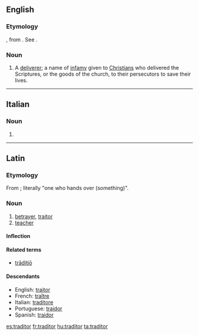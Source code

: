 ==English==

===Etymology===
{{etyl|la|en}} {{term|traditor|lang=la||betrayer}}, from {{term|trado||I hand over}}. See {{term|traitor}}.

===Noun===
{{en-noun}}

# A [[deliverer]]; a name of [[infamy]] given to [[Christian]]s who delivered the Scriptures, or the goods of the church, to their persecutors to save their lives.
#: {{rfquotek|Milner}}

{{Webster 1913}}

----

==Italian==

===Noun===
{{head|it|noun|g=m|invariable}}

# {{apocopic form of|traditore|lang=it}}

----

==Latin==

===Etymology===
From {{term|trado|trādō|give up, hand over|lang=la}}; literally "one who hands over (something)".

===Noun===
{{la-noun|trāditor|traditoris|trāditōris|m|third}}

# [[betrayer]], [[traitor]]
# [[teacher]]

====Inflection====
{{la-decl-3rd|trāditor|trāditōr}}

====Related terms====
* [[traditio|trāditiō]]

====Descendants====
* English: [[traitor]]
* French: [[traître]]
* Italian: [[traditore]]
* Portuguese: [[traidor]]
* Spanish: [[traidor]]

[[es:traditor]]
[[fr:traditor]]
[[hu:traditor]]
[[ta:traditor]]